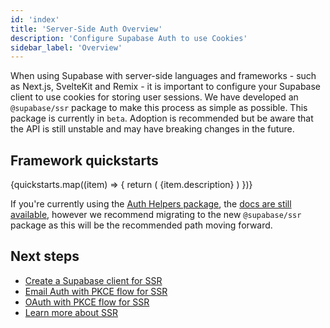```yaml
---
id: 'index'
title: 'Server-Side Auth Overview'
description: 'Configure Supabase Auth to use Cookies'
sidebar_label: 'Overview'
---
```


When using Supabase with server-side languages and frameworks - such as Next.js, SvelteKit and Remix - it is important to configure your Supabase client to use cookies for storing user sessions. We have developed an `@supabase/ssr` package to make this process as simple as possible. This package is currently in `beta`. Adoption is recommended but be aware that the API is still unstable and may have breaking changes in the future.

## Framework quickstarts

<div className="grid cols-[repeat(auto-fit,min-max(250px,1fr)] gap-6 mb-6 not-prose">
  {quickstarts.map((item) => {
    return (
      <Link href={`${item.href}`} key={item.title} passHref>
        <GlassPanel title={item.title} background={false} icon={item.icon}>
          {item.description}
        </GlassPanel>
      </Link>
    )
  })}
</div>

<Admonition type="note">

If you're currently using the [Auth Helpers package](https://github.com/supabase/auth-helpers), the [docs are still available](/docs/guides/auth/auth-helpers), however we recommend migrating to the new `@supabase/ssr` package as this will be the recommended path moving forward.

</Admonition>

## Next steps

- [Create a Supabase client for SSR](/docs/guides/auth/server-side/creating-a-client)
- [Email Auth with PKCE flow for SSR](/docs/guides/auth/server-side/email-based-auth-with-pkce-flow-for-ssr)
- [OAuth with PKCE flow for SSR](/docs/guides/auth/server-side/oauth-with-pkce-flow-for-ssr)
- [Learn more about SSR](/docs/guides/auth/server-side-rendering)

